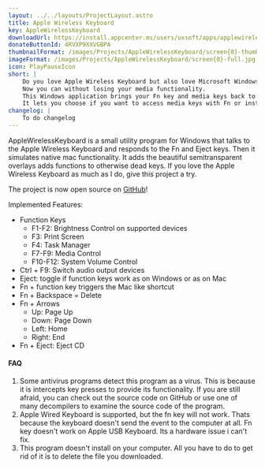 ```yaml
---
layout: ../../layouts/ProjectLayout.astro
title: Apple Wireless Keyboard
key: AppleWirelessKeyboard
downloadUrl: https://install.appcenter.ms/users/uxsoft/apps/applewirelesskeyboard/distribution_groups/public
donateButtonId: 4RVXP9XXVGBPA
thumbnailFormat: /images/Projects/AppleWirelessKeyboard/screen{0}-thumb.jpg
imageFormat: /images/Projects/AppleWirelessKeyboard/screen{0}-full.jpg
icon: PlayPauseIcon
short: |
    Do you love Apple Wireless Keyboard but also love Microsoft Windows? Ever wanted to use them together?
    Now you can without losing your media functionality.
    This Windows application brings your Fn key and media keys back to life with Mac-like status overlays.
    It lets you choose if you want to access media keys with Fn or instead of Function keys, by just pressing the eject key.
changelog: |
    To do changelog
---
```


AppleWirelessKeyboard is a small utility program for Windows that talks to the Apple Wireless Keyboard and responds to the Fn and Eject keys.
Then it simulates native mac functionality.
It adds the beautiful semitransparent overlays adds functions to otherwise dead keys.
If you love the Apple Wireless Keyboard as much as I do, give this project a try.


The project is now open source on <a href="https://github.com/uxsoft/AppleWirelessKeyboard">GitHub</a>!

Implemented Features:
<ul>
    <li>
        Function Keys
        <ul>
            <li>F1-F2: Brightness Control on supported devices</li>
            <li>F3: Print Screen</li>
            <li>F4: Task Manager</li>
            <li>F7-F9: Media Control</li>
            <li>F10-F12: System Volume Control</li>
        </ul>
    </li>
    <li>Ctrl + F9: Switch audio output devices</li>
    <li>Eject: toggle if function keys work as on Windows or as on Mac</li>
    <li>Fn + function key triggers the Mac like shortcut</li>
    <li>Fn + Backspace = Delete</li>
    <li>
        Fn + Arrows
        <ul>
            <li>Up: Page Up</li>
            <li>Down: Page Down</li>
            <li>Left: Home</li>
            <li>Right: End</li>
        </ul>
    </li>
    <li>Fn + Eject: Eject CD</li>
</ul>
<h4 id="faq">FAQ</h4>
<ol>
    <li>
        Some antivirus programs detect this program as a virus.
        This is because it is intercepts key presses to provide its functionality.
        If you are still afraid, you can check out the source code on GitHub or use one of many decompilers to examine the source code of the program.
    </li>
    <li>
        Apple Wired Keyboard is supported, but the fn key will not work.
        Thats because the keyboard doesn't send the event to the computer at all.
        Fn key doesn't work on Apple USB Keyboard. Its a hardware issue i can't fix.
    </li>
    <li>
        This program doesn't install on your computer.
        All you have to do to get rid of it is to delete the file you downloaded.
    </li>
</ol>
